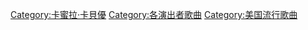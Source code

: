 [[Category:卡蜜拉·卡貝優|Category:卡蜜拉·卡貝優]]
[[Category:各演出者歌曲|Category:各演出者歌曲]]
[[Category:美国流行歌曲|Category:美国流行歌曲]]